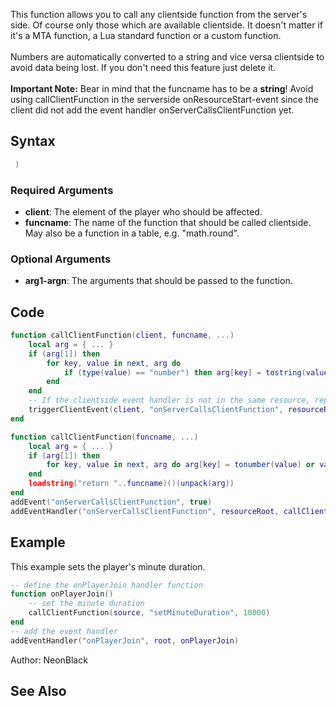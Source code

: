 {{Useful Function}}
<lowercasetitle/>

This function allows you to call any clientside function from the server's side. Of course only those which are available clientside. It doesn't matter if it's a MTA function, a Lua standard function or a custom function.
<br /><br />
Numbers are automatically converted to a string and vice versa clientside to avoid data being lost. If you don't need this feature just delete it.
<br /><br />
'''Important Note:''' Bear in mind that the funcname has to be a '''string'''! Avoid using callClientFunction in the serverside onResourceStart-event since the client did not add the event handler onServerCallsClientFunction yet.

==Syntax==
<syntaxhighlight lang="lua"> )</syntaxhighlight>

===Required Arguments===
* '''client''': The element of the player who should be affected.
* '''funcname''': The name of the function that should be called clientside. May also be a function in a table, e.g. "math.round".

===Optional Arguments===
{{OptionalArg}}
* '''arg1-argn''': The arguments that should be passed to the function.

==Code==
<section name="Serverside Script" class="server" show="true">
<syntaxhighlight lang="lua">
function callClientFunction(client, funcname, ...)
    local arg = { ... }
    if (arg[1]) then
        for key, value in next, arg do
            if (type(value) == "number") then arg[key] = tostring(value) end
        end
    end
    -- If the clientside event handler is not in the same resource, replace 'resourceRoot' with the appropriate element
    triggerClientEvent(client, "onServerCallsClientFunction", resourceRoot, funcname, unpack(arg or {}))
end
</syntaxhighlight>
</section>
<section name="Clientside Script" class="client" show="true">
<syntaxhighlight lang="lua">
function callClientFunction(funcname, ...)
    local arg = { ... }
    if (arg[1]) then
        for key, value in next, arg do arg[key] = tonumber(value) or value end
    end
    loadstring("return "..funcname)()(unpack(arg))
end
addEvent("onServerCallsClientFunction", true)
addEventHandler("onServerCallsClientFunction", resourceRoot, callClientFunction)
</syntaxhighlight>
</section>

==Example==
<section name="Server" class="server" show="true">
This example sets the player's minute duration.
<syntaxhighlight lang="lua">
-- define the onPlayerJoin handler function
function onPlayerJoin()
    -- set the minute duration
    callClientFunction(source, "setMinuteDuration", 10000)
end
-- add the event handler
addEventHandler("onPlayerJoin", root, onPlayerJoin)
</syntaxhighlight>
</section>

Author: NeonBlack

==See Also==
{{Useful_Functions}}